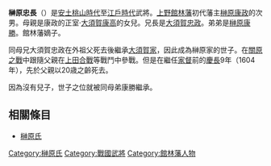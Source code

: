 {{japanese|japanese=榊原 忠長|kana=さかきばら ただなが|romaji=Sakakibara Tadanaga}}
'''榊原忠長'''（{{bd|1585年||1604年|3月15日|}}）是[[安土桃山時代|安土桃山時代]]至[[江戶時代|江戶時代]]武將。[[上野|上野]][[館林藩|館林藩]]初代藩主[[榊原康政|榊原康政]]的次男。母親是康政的正室‧[[大須賀康高|大須賀康高]]的女兒。兄長是[[大須賀忠政|大須賀忠政]]。弟弟是[[榊原康勝|榊原康勝]]。館林藩嫡子。

同母兄大須賀忠政在外祖父死去後繼承[[大須賀氏|大須賀家]]，因此成為榊原家的世子。在[[關原之戰|關原之戰]]中跟隨父親在[[上田合戰|上田合戰]]等戰鬥中參戰。但是在繼任[[家督|家督]]前的[[慶長|慶長]]9年（1604年），先於父親以20歳之齡死去。

因為沒有兒子，世子之位就被同母弟康勝繼承。

== 相關條目 ==
*[[榊原氏|榊原氏]]

[[Category:榊原氏|Category:榊原氏]]
[[Category:戰國武將|Category:戰國武將]]
[[Category:館林藩人物|Category:館林藩人物]]